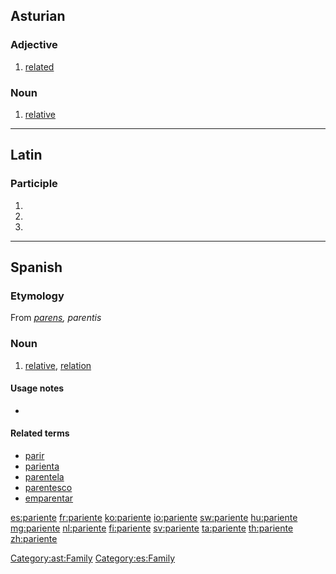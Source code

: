 ==Asturian==

===Adjective===
{{infl|ast|adjective}}

# [[related]]

===Noun===
{{infl|ast|noun}}

# [[relative]]
[[Category:ast:Family]]
----
==Latin==

===Participle===
{{la-part-form|pariente}}

# {{inflection of|pariens|pariēns|dat|m|s|lang=la}}
# {{inflection of|pariens|pariēns|dat|f|s|lang=la}}
# {{inflection of|pariens|pariēns|dat|n|s|lang=la}}


----

==Spanish==

===Etymology===
From {{etyl|la|es}} ''[[parens]], parentis''

===Noun===
{{es-noun|mf}}

# [[relative]], [[relation]] {{gloss|member of one's family}}

====Usage notes====
* {{es-note-false-friend|padre|en=parent}}

====Related terms====
* [[parir]]
* [[parienta]]
* [[parentela]]
* [[parentesco]]
* [[emparentar]]

[[Category:es:Family]]

[[es:pariente]]
[[fr:pariente]]
[[ko:pariente]]
[[io:pariente]]
[[sw:pariente]]
[[hu:pariente]]
[[mg:pariente]]
[[nl:pariente]]
[[fi:pariente]]
[[sv:pariente]]
[[ta:pariente]]
[[th:pariente]]
[[zh:pariente]]